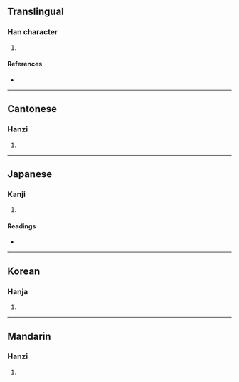 {{character info/new}}
==Translingual==

===Han character===
{{Han char|rn=85|rad=水|as=11|sn=14|four=|canj=EUMG|ids=⿰氵崖}}

# {{defn|Han|sort=水11}}

====References====
* {{Han ref|kx=0644.250|dkj=18105|dj=1053.030|hdz=31724.010|uh=6F04|ud=28420}}

----

==Cantonese==

===Hanzi===
{{yue-hanzi|jyut=[[aai4]], [[ngaai4]]|y=aai4, ngaai4}}

# {{defn|lang=yue|sort=水11}}

----

==Japanese==

===Kanji===
{{ja-kanji|grade=|rs=水11}}

# {{defn|lang=ja|sort=水11}}

====Readings====
* {{ja-readings|on=[[がい]] (gai)|kun=[[はて]] (hate)}}

----

==Korean==

===Hanja===
{{ko-hanja|hangeul=애|eumhun=|rv=ae|mr=ae|y=ay}}

# {{defn|lang=ko|sort=水11}}

----

==Mandarin==

===Hanzi===
{{cmn-hanzi|pin=[[yá]] ([[ya2]])|wg=ya<sup>2</sup>}}

# {{defn|lang=cmn|sort=水11}}